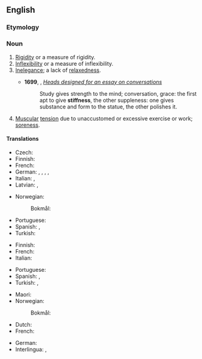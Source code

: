 ==English==

===Etymology===
{{suffix|en|stiff|ness}}

===Noun===
{{en-noun|~|es}}

# [[rigidity|Rigidity]] or a measure of rigidity.
# [[inflexibility|Inflexibility]] or a measure of inflexibility.
# [[inelegance|Inelegance]]; a lack of [[relaxedness]].
#: {{ux|en|His '''stiffness''' hampered the conversation.}}
#* '''1699''', {{w|Sir William Temple, 1st Baronet|William Temple}}, ''[http://essays.quotidiana.org/temple/heads_for_conversation/ Heads designed for an essay on conversations]''
#*: Study gives strength to the mind; conversation, grace: the first apt to give '''stiffness''', the other suppleness: one gives substance and form to the statue, the other polishes it.
# [[muscular|Muscular]] [[tension]] due to unaccustomed or excessive exercise or work; [[soreness]].

====Translations====
{{trans-top|rigidity}}
* Czech: {{t+|cs|ztuhlost|f}}
* Finnish: {{t+|fi|jäykkyys}}
* French: {{t+|fr|rigidité}}
* German: {{t+|de|Erstarrung|f}}, {{t|de|Starre|f}}, {{t|de|Steife|f}}, {{t+|de|Steifigkeit|f}}, {{t|de|Steifheit|f}}
* Italian: {{t+|it|rigidezza|f}}, {{t+|it|rigidità|f}}
* Latvian: {{t|lv|stingums|m}}, {{t|lv|stīvums|m}}
{{trans-mid}}
* Norwegian:
*: Bokmål: {{t|nb|stivhet|m|f}}
* Portuguese: {{t+|pt|rigidez|f}}
* Spanish: {{t+|es|rigidez|f}}, {{t+|es|tiesura|f}}
* Turkish: {{t+|tr|katılık}}
{{trans-bottom}}

{{trans-top|inflexibility}}
* Finnish: {{t+|fi|taipumattomuus}}
* French: {{t+|fr|inflexibilité}}
* Italian: {{t|it|inflessibilità|f}}
{{trans-mid}}
* Portuguese: {{t+|pt|rigidez|f}}
* Spanish: {{t+|es|rigidez|f}}, {{t+|es|inflexibilidad|f}}
* Turkish: {{t+|tr|direngenlik}}, {{t+|tr|inatçılık}}
{{trans-bottom}}

{{trans-top|muscular tension}}
* Maori: {{t|mi|uhu}}
* Norwegian:
*: Bokmål: {{t|nb|stivhet|m|f}}
{{trans-mid}}
{{trans-bottom}}

{{checktrans-top}}
* Dutch: {{t-check|nl|Stijfheid}}
* French: {{t-check|fr|raideur}}
{{trans-mid}}
* German: {{t-check|de|Steifheit}}
* Interlingua: {{t-check|ia|rigiditate}}, {{t-check|ia|inflexibilitate}}
{{trans-bottom}}